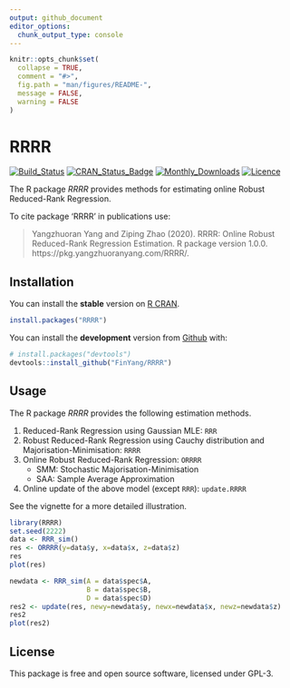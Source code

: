 ```yaml
---
output: github_document
editor_options: 
  chunk_output_type: console
---
```


<!-- README.md is generated from README.Rmd. Please edit that file -->

```r
knitr::opts_chunk$set(
  collapse = TRUE,
  comment = "#>",
  fig.path = "man/figures/README-",
  message = FALSE,
  warning = FALSE
)
```

# RRRR

<!-- badges: start -->
[![Build\_Status](https://travis-ci.org/FinYang/RRRR.svg?branch=master)](https://travis-ci.org/FinYang/RRRR)
[![CRAN\_Status\_Badge](http://www.r-pkg.org/badges/version/RRRR)](https://cran.r-project.org/package=RRRR)
[![Monthly\_Downloads](http://cranlogs.r-pkg.org/badges/RRRR)](https://cran.r-project.org/package=RRRR)
[![Licence](https://img.shields.io/badge/licence-GPL--3-blue.svg)](https://www.gnu.org/licenses/gpl-3.0.en.html)
<!-- badges: end -->

The R package *RRRR* provides methods for estimating online Robust Reduced-Rank Regression.

To cite package ‘RRRR’ in publications use:

>  Yangzhuoran Yang and Ziping Zhao (2020). RRRR: Online Robust   Reduced-Rank Regression Estimation. R package version 1.0.0. https://pkg.yangzhuoranyang.com/RRRR/.

## Installation

You can install the **stable** version on [R CRAN](https://CRAN.R-project.org/package=RRRR).

```r
install.packages("RRRR")
```


You can install the **development** version from [Github](https://github.com/FinYang/RRRR) with:

```r
# install.packages("devtools")
devtools::install_github("FinYang/RRRR")
```

## Usage

The R package *RRRR* provides the following estimation methods.

1. Reduced-Rank Regression using Gaussian MLE: `RRR`
2. Robust Reduced-Rank Regression using Cauchy distribution and Majorisation-Minimisation: `RRRR`
3. Online Robust Reduced-Rank Regression: `ORRRR`
    - SMM: Stochastic Majorisation-Minimisation
    - SAA: Sample Average Approximation
4. Online update of the above model (except `RRR`): `update.RRRR`

See the vignette for a more detailed illustration.

```r
library(RRRR)
set.seed(2222)
data <- RRR_sim()
res <- ORRRR(y=data$y, x=data$x, z=data$z)
res
plot(res)

newdata <- RRR_sim(A = data$spec$A,
                   B = data$spec$B,
                   D = data$spec$D)
res2 <- update(res, newy=newdata$y, newx=newdata$x, newz=newdata$z)
res2
plot(res2)
```



## License

This package is free and open source software, licensed under GPL-3.
